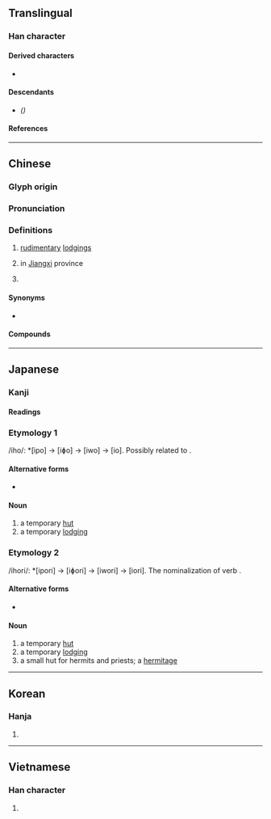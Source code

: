 {{also|庐}}
{{character info}}
==Translingual==

===Han character===
{{Han char|rn=53|rad=广|as=16|sn=19|four=00217|canj=IYPT|ids=⿸广盧}}

====Derived characters====
* {{l|mul|[[𮆿]]}}

====Descendants====
* {{l|mul|[[庐]]}} ''({{w|Simplified Chinese}})''

====References====
{{Han ref|kx=0352.050|dkj=09535|dj=0665.200|hdz=20907.190|uh=5EEC}}

----

==Chinese==
{{zh-forms|s=庐}}

===Glyph origin===
{{Han etym}}

===Pronunciation===
{{zh-pron
|m=lú
|c=lou4
|mn=qz:lîr/xm:lû/zz:lî/lô͘
|mn_note=lîr/lû/lî - literary; lô͘ - vernacular (俗)
|mc=y
|oc=y
|cat=n,pn
}}

===Definitions===
{{zh-hanzi}}

# [[rudimentary]] [[lodgings]]
# {{zh-div|山}} {{w|Mount Lu}} in [[Jiangxi]] province
# {{surname|zh}}

====Synonyms====
* {{sense|rudimentary lodgings}} {{zh-l|廬舍}}

====Compounds====
{{zh-der|三顧茅廬|倚廬|初出茅廬|室廬|屋廬|廬劇|廬墓|廬山|廬山面目|廬帳|廬舍|拂廬|朱柏廬|田廬|穹廬|空廬|精廬|結廬|茅廬|茅廬三顧|草廬|草廬三顧|菴廬|蒿廬|蘧廬|蝸廬|螾廬曲談|野廬氏|闔廬|青廬}}

----

==Japanese==

===Kanji===
{{ja-kanji|grade=|rs=广16}}

====Readings====
{{ja-readings
|goon=ろ
|kanon=りょ
|kun=いおり-<いほり, いえ-}}

===Etymology 1===
/iho/: *[ipo] → [iɸo] → [iwo] → [io]. Possibly related to {{m|ja|家|tr=ie||house}}.

====Alternative forms====
* {{l|ja|庵}}

====Noun====
{{ja-noun|いお|hhira=いほ}}

# a temporary [[hut]]
# a temporary [[lodging]]

===Etymology 2===
/ihori/: *[ipori] → [iɸori] → [iwori] → [iori]. The nominalization of verb {{m|ja|庵る|tr=ioru}}.

====Alternative forms====
* {{l|ja|庵}}

====Noun====
{{ja-noun|いおり|hhira=いほり}}

# a temporary [[hut]]
# a temporary [[lodging]]
# a small hut for hermits and priests; a [[hermitage]]

----

==Korean==

===Hanja===
{{ko-hanja|hangeul=려|rv=ryeo|mr=ryŏ}}

# {{rfdef|ko|sort=广16}}

----

==Vietnamese==

===Han character===
{{vi-readings|rs=广16|reading=lư}}

# {{rfdef|vi|sort=广16}}